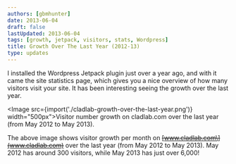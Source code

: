 ```yaml
---
authors: [gbmhunter]
date: 2013-06-04
draft: false
lastUpdated: 2013-06-04
tags: [growth, jetpack, visitors, stats, Wordpress]
title: Growth Over The Last Year (2012-13)
type: updates
---
```


I installed the Wordpress Jetpack plugin just over a year ago, and with it came the  site statistics page, which gives you a nice overview of how many visitors visit your site. It has been interesting seeing the growth over the last year.

<Image src={import('./cladlab-growth-over-the-last-year.png')} width="500px">Visitor number growth on cladlab.com over the last year (from May 2012 to May 2013).</Image>

The above image shows visitor growth per month on ~~\[www.cladlab.com\](www.cladlab.com)~~ over the last year (from May 2012 to May 2013). May 2012 has around 300 visitors, while May 2013 has just over 6,000!
